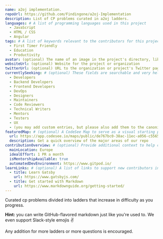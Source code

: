 ```yaml
---
name: a2oj implementation.
repoUrl: https://github.com/Findingone/a2oj-Implementation
description: List of CP problems curated in a2oj ladders.
languages: # A list of programming languages used in this project
  - JavaScript
  - HTML / CSS
  - Angular
tags: # A list of keywords relevant to the contributors for this project
  - First Timer Friendly
  - Education
  - Productivity
avatar: (optional) The name of an image in the project's directory, like "avatar.png". This will appear on the project card contributors see when searching for a project.
websiteUrl: (optional) Website for the project or organization
twitterUrl: (optional) URL to the organization or project's Twitter page
currentlySeeking: # (optional) These fields are searchable and very helpful for contributors to match well with your project
  - Developers
  - Backend Developers
  - Frontend Developers
  - DevOps
  - Designers
  - Maintainers
  - Code Reviewers
  - Technical Writers
  - Mentors
  - Testers
  - UX
  - (you may add custom entries, but please also add them to the canonical list in project/_template.mdx)
featuredMap: # (optional) A CodeSee Map to serve as a visual starting point for contributors
  url: https://app.codesee.io/maps/public/de767bc0-38ac-11ec-a056-c5565e71b3b6
  description: Get a quick overview of the major areas of our repo
contributionOverview: # (optional) Provide additional context to help contributors match well with your project
  mainLocation: Europe
  idealEffort: 1 PR a month
  isMentorshipAvailable: true
  automatedDevEnvironment: https://www.gitpod.io/
learnLinks: # (optional) A list of links to support new contributors in learning about your project and tech stack and culture / community
  - title: Learn Gatsby
    url: https://www.gatsbyjs.com/
  - title: Get started with Markdown
    url: https://www.markdownguide.org/getting-started/
---
```


<!-- Divide your content into sections using our handy shortcodes. Each section is optional -->

<Overview>

Curated cp problems divided into ladders that increase in difficulty as you progress.

**Hint:** you can write GitHub-flavored markdown just like you're used to. We even support Slack-style emojis :v:

</Overview>

<Contributing>

Any addition for more ladders or more questions is encouraged.

</Contributing>
